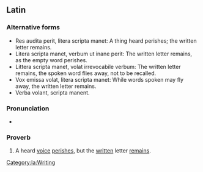 ==Latin==

===Alternative forms===
* Res audita perit, litera scripta manet: A thing heard perishes; the written letter remains.
* Litera scripta manet, verbum ut inane perit: The written letter remains, as the empty word perishes.
* Littera scripta manet, volat irrevocabile verbum: The written letter remains, the spoken word flies away, not to be recalled.
* Vox emissa volat, litera scripta manet: While words spoken may fly away, the written letter remains.
* Verba volant, scripta manent.

===Pronunciation===
* {{la-IPA|vōx audīta perit lītera scrīpta manet|vul=yes}}

===Proverb===
{{head|la|phrase|head=[[vōx]] [[auditus|audīta]] [[pereo|perit]], [[lītera]] [[scriptus|scrīpta]] [[maneo|manet]]}}

# A heard [[voice]] [[perish]]es, but the [[written]] letter [[remain]]s.

[[Category:la:Writing]]